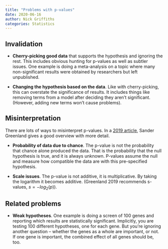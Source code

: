 ```yaml
---
title: "Problems with p-values"
date: 2020-06-16
author: Nick Griffiths
categories: Statistics
---
```


## Invalidation

- **Cherry-picking good data** that supports the hypothesis and ignoring the rest. This includes obvious hunting for p-values as well as subtler issues. One example is doing a meta-analysis on a topic where many non-significant results were obtained by researchers but left unpublished.

- **Changing the hypothesis based on the data**. Like with cherry-picking, this can overstate the significance of results. It includes things like removing terms from a model after deciding they aren't significant. (However, adding new terms won't cause problems).

## Misinterpretation

There are lots of ways to misinterpret p-values. In a [2019 article](https://doi.org/10.1080/00031305.2018.1529625), Sander Greenland gives a good overview with more detail.

- **Probability of data due to chance**. The p-value is not the probability that chance alone produced the data. That is the probability that the null hypothesis is true, and it is always unknown. P-values assume the null and measure how compatible the data are with this pre-specified hypothesis.

- **Scale issues**. The p-value is not additive, it is multiplicative. By taking the logarithm it becomes additive. (Greenland 2019 recommends s-values, $s = -log_2(p)$).

## Related problems

- **Weak hypotheses**. One example is doing a screen of 100 genes and reporting which results are statistically significant. Implicitly, you are testing 100 different hypotheses, one for each gene. But you're ignoring another question -- whether the genes as a whole are important, or not. If one gene is important, the combined effect of all genes should be, too.
